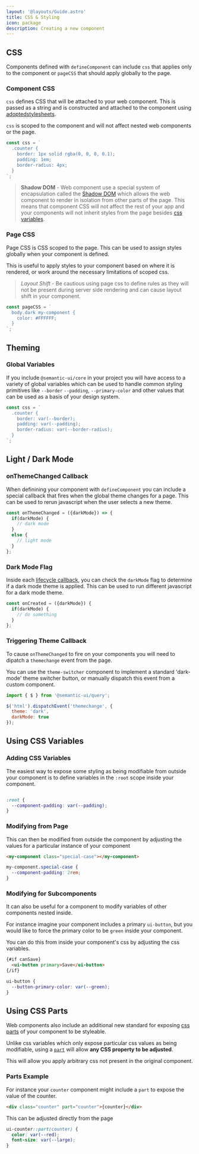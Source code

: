```yaml
---
layout: '@layouts/Guide.astro'
title: CSS & Styling
icon: package
description: Creating a new component
---
```


## CSS

Components defined with `defineComponent` can include `css` that applies only to the component or `pageCSS` that should apply globally to the page.


### Component CSS

`css` defines CSS that will be attached to your web component. This is passed as a string and is constructed and attached to the component using [adoptedstylesheets](https://developer.mozilla.org/en-US/docs/Web/API/Document/adoptedStyleSheets).

`css` is scoped to the component and will not affect nested web components or the page.

```javascript
const css = `
  .counter {
    border: 1px solid rgba(0, 0, 0, 0.1);
    padding: 1em;
    border-radius: 4px;
  }
`;
```
> **Shadow DOM** - Web component use a special system of encapsulation called the [Shadow DOM](https://developer.mozilla.org/en-US/docs/Web/API/Web_components/Using_shadow_DOM) which allows the web component to render in isolation from other parts of the page. This means that component CSS will not affect the rest of your app and your components will not inherit styles from the page besides [css variables](#using-css-variables).


### Page CSS

Page CSS is CSS scoped to the page. This can be used to assign styles globally when your component is defined.

This is useful to apply styles to your component based on where it is rendered, or work  around the necessary limitations of scoped css.

> *Layout Shift* - Be cautious using page css to define rules as they will not be present during server side rendering and can cause layout shift in your component.

```javascript
const pageCSS = `
  body.dark my-component {
    color: #FFFFFF;
  }
`;
```


## Theming


### Global Variables

If you include `@semantic-ui/core` in your project you will have access to a variety of global variables which can be used to handle common styling primitives like `--border` `--padding`, `--primary-color`
 and other values that can be used as a basis of your design system.

```javascript
const css = `
  .counter {
    border: var(--border);
    padding: var(--padding);
    border-radius: var(--border-radius);
  }
`;
```

## Light / Dark Mode

### onThemeChanged Callback

When definining your component with `defineComponent` you can include a special callback that fires when the global theme changes for a page. This can be used to rerun javascript when the user selects a new theme.

```javascript
const onThemeChanged = ({darkMode}) => {
  if(darkMode) {
    // dark mode
  }
  else {
    // light mode
  }
};
```

### Dark Mode Flag

Inside each [lifecycle callback](https://dev.semantic-ui.com/components/lifecycle#callback-arguments), you can check the `darkMode` flag to determine if a dark mode theme is applied. This can be used to run different javascript for a dark mode theme.

```javascript
const onCreated = ({darkMode}) {
  if(darkMode) {
    // do something
  }
};
```

### Triggering Theme Callback

To cause `onThemeChanged` to fire on your components you will need to dipatch a `themechange` event from the page.

You can use the `theme-switcher` component to implement a standard 'dark-mode' theme switcher button, or manually dispatch this event from a custom component.

```javascript
import { $ } from '@semantic-ui/query';

$('html').dispatchEvent('themechange', {
  theme: 'dark',
  darkMode: true
});
```

## Using CSS Variables


### Adding CSS Variables

The easiest way to expose some styling as being modifiable from outside your component is to define variables in the `:root` scope inside your component.

```css

:root {
  --component-padding: var(--padding);
}
```

### Modifying from Page

This can then be modified from outside the component by adjusting the values for a particular instance of your component

```html
<my-component class="special-case"></my-component>
```
```css
my-component.special-case {
  --component-padding: 2rem;
}
```

### Modifying for Subcomponents

It can also be useful for a component to modify variables of other components nested inside.

For instance imagine your component includes a primary `ui-button`, but you would like to force the primary color to be `green` inside your component.

You can do this from inside your component's css by adjusting the css variables.

```html
{#if canSave}
  <ui-button primary>Save</ui-button>
{/if}
```
```css
ui-button {
  --button-primary-color: var(--green);
}
```

## Using CSS Parts

Web components also include an additional new standard for exposing [css parts](https://developer.mozilla.org/en-US/docs/Web/CSS/::part) of your component to be styleable.

Unlike css variables which only expose particular css values as being modifiable, using a [`part`](https://developer.mozilla.org/en-US/docs/Web/CSS/::part) will allow **any CSS property to be adjusted**.

This will allow you apply arbitrary css not present in the original component.

### Parts Example

For instance your `counter` component might include a `part` to expose the value of the counter.
```html
<div class="counter" part="counter">{counter}</div>
```

This can be adjusted directly from the page
```css
ui-counter::part(counter) {
  color: var(--red);
  font-size: var(--large);
}
```


